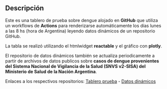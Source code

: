 ## Descripción

Este es una tablero de prueba sobre dengue alojado en **GitHub** que utiliza un workflows de **Actions** para renderizarse automáticamente los días lunes a las 8 hs (hora de Argentina) leyendo datos dinámicos de un repositorio GitHub.

La tabla se realizó utilizando el htmlwidget **reactable** y el gráfico con **plotly**.

El repositorio de datos dinámicos también se actualiza periodicamente a partir de archivos de datos publicos sobre **casos de dengue provenientes del Sistema Nacional de Vigilancia de la Salud (SNVS v2-SISA) del Ministerio de Salud de la Nación Argentina**.

Enlaces a los respectivos repositorios: [Tablero prueba](https://github.com/cballejo/tablero-prueba) - [Datos dinámicos](https://github.com/cballejo/datos-dinamicos)

